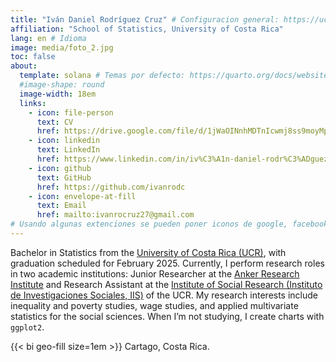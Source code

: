```yaml
---
title: "Iván Daniel Rodríguez Cruz" # Configuracion general: https://ucsb-meds.github.io/creating-quarto-websites/
affiliation: "School of Statistics, University of Costa Rica" 
lang: en # Idioma
image: media/foto_2.jpg    
toc: false
about: 
  template: solana # Temas por defecto: https://quarto.org/docs/websites/website-about.html#templates
  #image-shape: round
  image-width: 18em
  links:
    - icon: file-person
      text: CV
      href: https://drive.google.com/file/d/1jWaOINnhMDTnIcwmj8ss9moyMpzmacYm/view?usp=sharing
    - icon: linkedin
      text: LinkedIn
      href: https://www.linkedin.com/in/iv%C3%A1n-daniel-rodr%C3%ADguez-cruz-2471a325a/
    - icon: github
      text: GitHub
      href: https://github.com/ivanrodc
    - icon: envelope-at-fill
      text: Email
      href: mailto:ivanrocruz27@gmail.com
# Usando algunas extenciones se pueden poner iconos de google, facebook, etc en el texto: https://quarto.org/docs/extensions/
---
```


Bachelor in Statistics from the [University of Costa Rica (UCR)](https://www.ucr.ac.cr/), with graduation scheduled for February 2025. Currently, I perform research roles in two academic institutions: Junior Researcher at the [Anker Research Institute](https://www.ankerresearchinstitute.org/) and Research Assistant at the [Institute of Social Research (Instituto de Investigaciones Sociales, IIS)](https://iis.ucr.ac.cr/) of the UCR. My research interests include inequality and poverty studies, wage studies, and applied multivariate statistics for the social sciences. When I'm not studying, I create charts with `ggplot2`.

{{< bi geo-fill size=1em >}} Cartago, Costa Rica.
